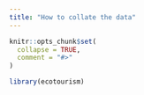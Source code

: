 ```yaml
---
title: "How to collate the data"
---
```


```r
knitr::opts_chunk$set(
  collapse = TRUE,
  comment = "#>"
)
```

```r
library(ecotourism)
```

